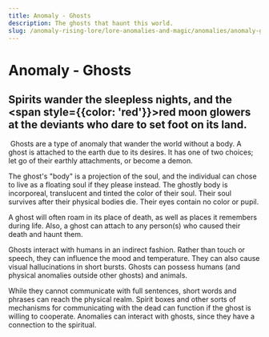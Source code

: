 ```yaml
---
title: Anomaly - Ghosts 
description: The ghosts that haunt this world.
slug: /anomaly-rising-lore/lore-anomalies-and-magic/anomalies/anomaly-ghosts
---
```


# Anomaly - Ghosts

## Spirits wander the sleepless nights, and the <span style={{color: 'red'}}>red moon</span> glowers at the deviants who dare to set foot on its land.

&#8203; Ghosts are a type of anomaly that wander the world without a body. A ghost is attached to the earth due to its desires. It has one of two choices; let go of their earthly attachments, or become a demon.

The ghost's "body" is a projection of the soul, and the individual can chose to live as a floating soul if they please instead. The ghostly body is incorporeal, translucent and tinted the color of their soul. Their soul survives after their physical bodies die. Their eyes contain no color or pupil.

A ghost will often roam in its place of death, as well as places it remembers during life. Also, a ghost can attach to any person(s) who caused their death and haunt them.

Ghosts interact with humans in an indirect fashion. Rather than touch or speech, they can influence the mood and temperature. They can also cause visual hallucinations in short bursts. Ghosts can possess humans (and physical anomalies outside other ghosts) and animals.

While they cannot communicate with full sentences, short words and phrases can reach the physical realm. Spirit boxes and other sorts of mechanisms for communicating with the dead can function if the ghost is willing to cooperate. Anomalies can interact with ghosts, since they have a connection to the spiritual.
